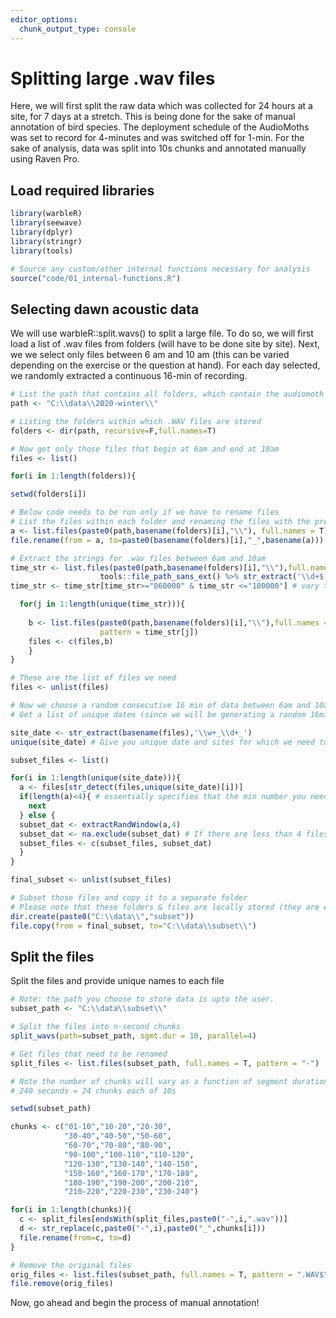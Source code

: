 ```yaml
---
editor_options: 
  chunk_output_type: console
---
```


# Splitting large .wav files

Here, we will first split the raw data which was collected for 24 hours at a site, for 7 days at a stretch. This is being done for the sake of manual annotation of bird species. The deployment schedule of the AudioMoths was set to record for 4-minutes and was switched off for 1-min. For the sake of analysis, data was split into 10s chunks and annotated manually using Raven Pro. 

## Load required libraries
```r
library(warbleR)
library(seewave)
library(dplyr)
library(stringr)
library(tools)

# Source any custom/other internal functions necessary for analysis
source("code/01_internal-functions.R")
```

## Selecting dawn acoustic data

We will use warbleR::split.wavs() to split a large file. To do so, we will first load a list of .wav files from folders (will have to be done site by site). Next, we we select only files between 6 am and 10 am (this can be varied depending on the exercise or the question at hand). For each day selected, we randomly extracted a continuous 16-min of recording.  
```r
# List the path that contains all folders, which contain the audiomoth data
path <- "C:\\data\\2020-winter\\"

# Listing the folders within which .WAV files are stored
folders <- dir(path, recursive=F,full.names=T)

# Now get only those files that begin at 6am and end at 10am
files <- list()

for(i in 1:length(folders)){

setwd(folders[i])

# Below code needs to be run only if we have to rename files
# List the files within each folder and renaming the files with the prefix - SITE_ID
a <- list.files(paste0(path,basename(folders)[i],"\\"), full.names = T)
file.rename(from = a, to=paste0(basename(folders)[i],"_",basename(a)))

# Extract the strings for .wav files between 6am and 10am
time_str <- list.files(paste0(path,basename(folders)[i],"\\"),full.names = T) %>%
                    tools::file_path_sans_ext() %>% str_extract('\\d+$')
time_str <- time_str[time_str>="060000" & time_str <="100000"] # vary times here depending on the question at hand

  for(j in 1:length(unique(time_str))){
    
    b <- list.files(paste0(path,basename(folders)[i],"\\"),full.names = T,
                    pattern = time_str[j])
    files <- c(files,b)
    }
}

# These are the list of files we need
files <- unlist(files)

# Now we choose a random consecutive 16 min of data between 6am and 10am
# Get a list of unique dates (since we will be generating a random 16min for every date across every site)

site_date <- str_extract(basename(files),'\\w+_\\d+_')
unique(site_date) # Give you unique date and sites for which we need to generate 16 min of data

subset_files <- list()

for(i in 1:length(unique(site_date))){
  a <- files[str_detect(files,unique(site_date)[i])]
  if(length(a)<4){ # essentially specifies that the min number you need
    next
  } else {
  subset_dat <- extractRandWindow(a,4)
  subset_dat <- na.exclude(subset_dat) # If there are less than 4 files
  subset_files <- c(subset_files, subset_dat)
  }
}

final_subset <- unlist(subset_files)

# Subset those files and copy it to a separate folder
# Please note that these folders & files are locally stored (they are extremely large and cannot be added to GitHub)
dir.create(paste0("C:\\data\\","subset"))
file.copy(from = final_subset, to="C:\\data\\subset\\")
```

## Split the files

Split the files and provide unique names to each file
```r
# Note: the path you choose to store data is upto the user.
subset_path <- "C:\\data\\subset\\"

# Split the files into n-second chunks
split_wavs(path=subset_path, sgmt.dur = 10, parallel=4)

# Get files that need to be renamed
split_files <- list.files(subset_path, full.names = T, pattern = "-")

# Note the number of chunks will vary as a function of segment duration
# 240 seconds = 24 chunks each of 10s

setwd(subset_path)

chunks <- c("01-10","10-20","20-30",
            "30-40","40-50","50-60",
            "60-70","70-80","80-90",
            "90-100","100-110","110-120",
            "120-130","130-140","140-150",
            "150-160","160-170","170-180",
            "180-190","190-200","200-210",
            "210-220","220-230","230-240")

for(i in 1:length(chunks)){
  c <- split_files[endsWith(split_files,paste0("-",i,".wav"))]
  d <- str_replace(c,paste0("-",i),paste0("_",chunks[i]))
  file.rename(from=c, to=d)
}

# Remove the original files
orig_files <- list.files(subset_path, full.names = T, pattern = ".WAV$")
file.remove(orig_files)
```

Now, go ahead and begin the process of manual annotation!